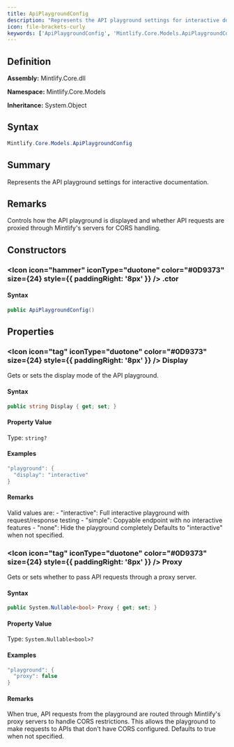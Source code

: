 ```yaml
---
title: ApiPlaygroundConfig
description: "Represents the API playground settings for interactive documentation."
icon: file-brackets-curly
keywords: ['ApiPlaygroundConfig', 'Mintlify.Core.Models.ApiPlaygroundConfig', 'Mintlify.Core.Models', 'class', 'System.Object']
---
```


## Definition

**Assembly:** Mintlify.Core.dll

**Namespace:** Mintlify.Core.Models

**Inheritance:** System.Object

## Syntax

```csharp
Mintlify.Core.Models.ApiPlaygroundConfig
```

## Summary

Represents the API playground settings for interactive documentation.

## Remarks

Controls how the API playground is displayed and whether API requests
            are proxied through Mintlify's servers for CORS handling.

## Constructors

### <Icon icon="hammer" iconType="duotone" color="#0D9373" size={24} style={{ paddingRight: '8px' }} />  .ctor

#### Syntax

```csharp
public ApiPlaygroundConfig()
```

## Properties

### <Icon icon="tag" iconType="duotone" color="#0D9373" size={24} style={{ paddingRight: '8px' }} />  Display

Gets or sets the display mode of the API playground.

#### Syntax

```csharp
public string Display { get; set; }
```

#### Property Value

Type: `string?`

#### Examples

```csharp
"playground": {
  "display": "interactive"
}
```

#### Remarks

Valid values are:
            - "interactive": Full interactive playground with request/response testing
            - "simple": Copyable endpoint with no interactive features
            - "none": Hide the playground completely
            Defaults to "interactive" when not specified.

### <Icon icon="tag" iconType="duotone" color="#0D9373" size={24} style={{ paddingRight: '8px' }} />  Proxy

Gets or sets whether to pass API requests through a proxy server.

#### Syntax

```csharp
public System.Nullable<bool> Proxy { get; set; }
```

#### Property Value

Type: `System.Nullable<bool>?`

#### Examples

```csharp
"playground": {
  "proxy": false
}
```

#### Remarks

When true, API requests from the playground are routed through Mintlify's
            proxy servers to handle CORS restrictions. This allows the playground to
            make requests to APIs that don't have CORS configured.
            Defaults to true when not specified.

